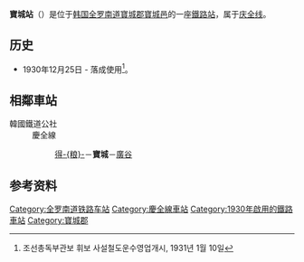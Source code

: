 {{朝鮮半島車站資訊
|公司色 = #0066b3
|文字色 = 
|站名 = 寶城站<br />{{lang|en|Boseong}}
|圖片 =KakaoTalk 20200810 144123789.jpg
|pxl = 
|圖片說明 =车站站舍
|車站編號 = 
|前一站 = [[得粮站|得-{粮}-]]
|前一站距離 = 4.3
|後一站距離 = 9.1
|後一站 = [[广谷站|广谷]]
|距離 =221.1
|起點站 = [[三浪津站|三浪津]]
|所屬路線 = [[庆全线|庆全线]]
|諺文 = 보성역
|朝鮮漢字 = 寶城驛
|文觀部式 = Boseong-yeok 
|馬-賴式 = Posŏng-yŏk
|副站名 = 
|停站路線數 = 
|所屬公司 = [[韩国铁道公社|韩国铁道公社]]
|所在地 =[[全罗南道|全罗南道]][[寶城郡|寶城郡]][[寶城邑|寶城邑]]
|車站構造 = 地面車站
|月台配置 = 1面2线
|啟用年月日 =1930年12月25日 
|廢站年月日 = 
|上下車人次 =
|統計年度 =
|轉車 = 
|備註 = 
|全寬備註 = 
}}

'''寶城站'''（{{kor|諺=보성역|漢=寶城驛|羅=Boseong yeok|f=y}}）是位于[[韩国|韩国]][[全罗南道|全罗南道]][[寶城郡|寶城郡]][[寶城邑|寶城邑]]的一座[[鐵路站|鐵路站]]，属于[[庆全线|庆全线]]。

== 历史 ==
*1930年12月25日 - 落成使用<ref>조선총독부관보 휘보 사설철도운수영업개시, 1931년 1월 10일</ref>。

== 相鄰車站 ==
;韓國鐵道公社
:慶全線
::[[得粮站|得-{粮}-]]－'''寶城'''－[[廣谷站|廣谷]]

== 参考资料 ==
{{reflist}}

{{庆全线}}
{{无穷花号}}
{{南道海洋观光列车}}

[[Category:全罗南道铁路车站|Category:全罗南道铁路车站]]
[[Category:慶全線車站|Category:慶全線車站]]
[[Category:1930年啟用的鐵路車站|Category:1930年啟用的鐵路車站]]
[[Category:寶城郡|Category:寶城郡]]